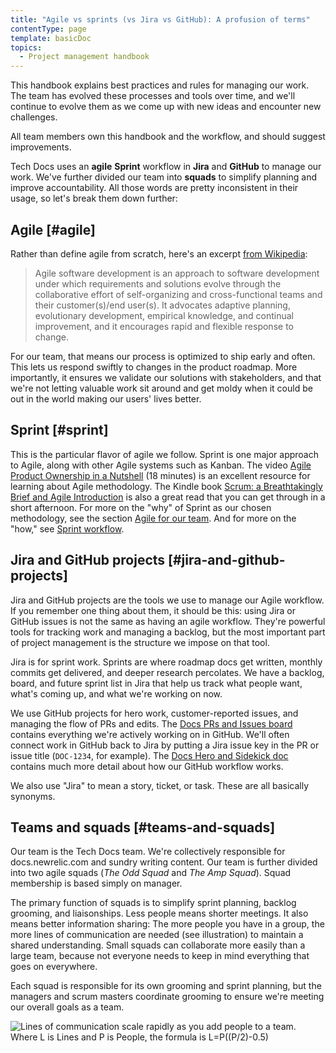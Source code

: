 ```yaml
---
title: "Agile vs sprints (vs Jira vs GitHub): A profusion of terms"
contentType: page
template: basicDoc
topics:
  - Project management handbook
---
```


This handbook explains best practices and rules for managing our work. The team has evolved these processes and tools over time, and we'll continue to evolve them as we come up with new ideas and encounter new challenges. 

All team members own this handbook and the workflow, and should suggest improvements. 

Tech Docs uses an **agile** **Sprint** workflow in **Jira** and **GitHub** to manage our work. We've further divided our team into **squads** to simplify planning and improve accountability. All those words are pretty inconsistent in their usage, so let's break them down further:

## Agile [#agile]

Rather than define agile from scratch, here's an excerpt [from Wikipedia](https://en.wikipedia.org/wiki/Agile_software_development):

> Agile software development is an approach to software development under which requirements and solutions evolve through the collaborative effort of self-organizing and cross-functional teams and their customer(s)/end user(s). It advocates adaptive planning, evolutionary development, empirical knowledge, and continual improvement, and it encourages rapid and flexible response to change.

For our team, that means our process is optimized to ship early and often. This lets us respond swiftly to changes in the product roadmap. More importantly, it ensures we validate our solutions with stakeholders, and that we're not letting valuable work sit around and get moldy when it could be out in the world making our users' lives better.

## Sprint [#sprint]

This is the particular flavor of agile we follow. Sprint is one major approach to Agile, along with other Agile systems such as Kanban. The video [Agile Product Ownership in a Nutshell](https://www.youtube.com/watch?v=502ILHjX9EE) (18 minutes) is an excellent resource for learning about Agile methodology. The Kindle book [Scrum: a Breathtakingly Brief and Agile Introduction](https://www.amazon.com/Scrum-Breathtakingly-Brief-Agile-Introduction-ebook/dp/B007P5N8D4/) is also a great read that you can get through in a short afternoon. For more on the "why" of Sprint as our chosen methodology, see the section [Agile for our team](3379_INSERT_LINK_HERE). And for more on the "how," see [Sprint workflow](3379_INSERT_LINK_HERE).

## Jira and GitHub projects [#jira-and-github-projects]

Jira and GitHub projects are the tools we use to manage our Agile workflow. If you remember one thing about them, it should be this: using Jira or GitHub issues is not the same as having an agile workflow. They're powerful tools for tracking work and managing a backlog, but the most important part of project management is the structure we impose on that tool.

Jira is for sprint work. Sprints are where roadmap docs get written, monthly commits get delivered, and deeper research percolates. We have a backlog, board, and future sprint list in Jira that help us track what people want, what's coming up, and what we're working on now.

We use GitHub projects for hero work, customer-reported issues, and managing the flow of PRs and edits. The [Docs PRs and Issues board](https://github.com/newrelic/docs-website/projects/3) contains everything we're actively working on in GitHub. We'll often connect work in GitHub back to Jira by putting a Jira issue key in the PR or issue title (`DOC-1234`, for example). The [Docs Hero and Sidekick doc](3379_INSERT_LINK_HERE) contains much more detail about how our GitHub workflow works.

We also use "Jira" to mean a story, ticket, or task. These are all basically synonyms.

## Teams and squads [#teams-and-squads]

Our team is the Tech Docs team. We're collectively responsible for docs.newrelic.com and sundry writing content. Our team is further divided into two agile squads (_The Odd Squad_ and _The Amp Squad_). Squad membership is based simply on manager.

The primary function of squads is to simplify sprint planning, backlog grooming, and liaisonships. Less people means shorter meetings. It also means better information sharing: The more people you have in a group, the more lines of communication are needed (see illustration) to maintain a shared understanding. Small squads can collaborate more easily than a large team, because not everyone needs to keep in mind everything that goes on everywhere. 

Each squad is responsible for its own grooming and sprint planning, but the managers and scrum masters coordinate grooming to ensure we're meeting our overall goals as a team.

![Lines of communication scale rapidly as you add people to a team. Where L is Lines and P is People, the formula is L=P((P/2)-0.5)](./images/lines_of_communication.png "Lines of communication versus the number of people on a team.")